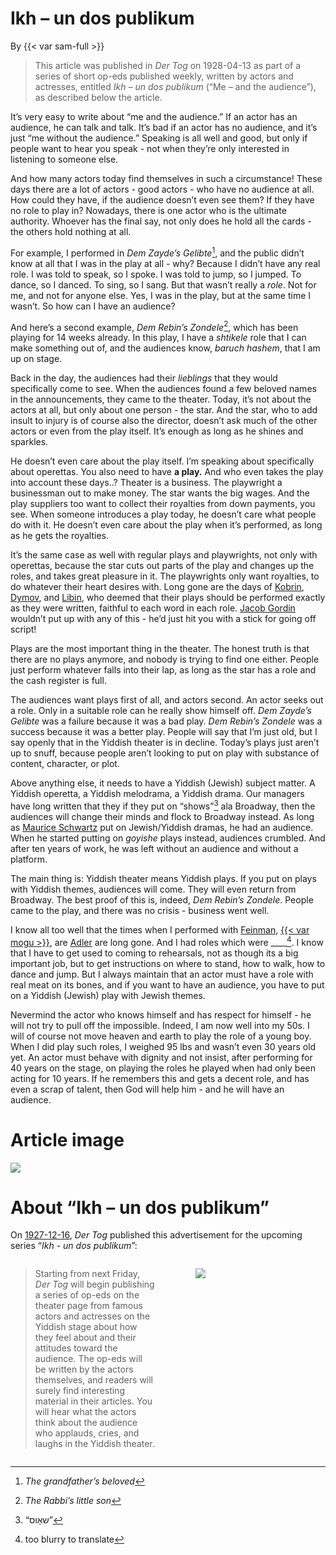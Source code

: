 # Ikh -- un dos publikum

By {{< var sam-full >}}

> This article was published in _Der Tog_ on 1928-04-13 as part of a series of short op-eds published weekly, written by actors and actresses, entitled _Ikh -- un dos publikum_ ("Me -- and the audience"), as described below the article.

It's very easy to write about "me and the audience." If an actor has an audience, he can talk and talk. It's bad if an actor has no audience, and it's just "me without the audience." Speaking is all well and good, but only if people want to hear you speak - not when they're only interested in listening to someone else.

And how many actors today find themselves in such a circumstance! These days there are a lot of actors - good actors - who have no audience at all. How could they have, if the audience doesn't even see them? If they have no role to play in? Nowadays, there is one actor who is the ultimate authority. Whoever has the final say, not only does he hold all the cards - the others hold nothing at all.

For example, I performed in _Dem Zayde's Gelibte_^[_The grandfather's beloved_], and the public didn't know at all that I was in the play at all - why? Because I didn't have any real role. I was told to speak, so I spoke. I was told to jump, so I jumped. To dance, so I danced. To sing, so I sang. But that wasn't really a _role_. Not for me, and not for anyone else. Yes, I was in the play, but at the same time I wasn't. So how can I have an audience?

And here's a second example, _Dem Rebin's Zondele_^[_The Rabbi's little son_], which has been playing for 14 weeks already. In this play, I have a _shtikele_ role that I can make something out of, and the audiences know, _baruch hashem_, that I am up on stage.

Back in the day, the audiences had their _lieblings_ that they would specifically come to see. When the audiences found a few beloved names in the announcements, they came to the theater. Today, it's not about the actors at all, but only about one person - the star. And the star, who to add insult to injury is of course also the director, doesn't ask much of the other actors or even from the play itself. It's enough as long as he shines and sparkles.

He doesn't even care about the play itself. I'm speaking about specifically about operettas. You also need to have **a play.** And who even takes the play into account these days..? Theater is a business. The playwright a businessman out to make money. The star wants the big wages. And the play suppliers too want to collect their royalties from down payments, you see. When someone introduces a play today, he doesn't care what people do with it. He doesn't even care about the play when it's performed, as long as he gets the royalties.

It's the same case as well with regular plays and playwrights, not only with operettas, because the star cuts out parts of the play and changes up the roles, and takes great pleasure in it. The playwrights only want royalties, to do whatever their heart desires with. Long gone are the days of [Kobrin](https://en.wikipedia.org/wiki/Leon_Kobrin), [Dymov](https://congressforjewishculture.org/people/5533/Dymov-Osip-Ossip-Dimow-Dimov-February-16-1878-February-3-1959), and [Libin](https://en.wikipedia.org/wiki/Zalmon_Libin), who deemed that their plays should be performed exactly as they were written, faithful to each word in each role. [Jacob Gordin](https://en.wikipedia.org/wiki/Jacob_Gordin) wouldn't put up with any of this - he'd just hit you with a stick for going off script!

Plays are the most important thing in the theater. The honest truth is that there are no plays anymore, and nobody is trying to find one either. People just perform whatever falls into their lap, as long as the star has a role and the cash register is full.

The audiences want plays first of all, and actors second. An actor seeks out a role. Only in a suitable role can he really show himself off. _Dem Zayde's Gelibte_ was a failure because it was a bad play. _Dem Rebin's Zondele_ was a success because it was a better play. People will say that I'm just old, but I say openly that in the Yiddish theater is in decline. Today's plays just aren't up to snuff, because people aren't looking to put on play with substance of content, character, or plot.

Above anything else, it needs to have a Yiddish (Jewish) subject matter. A Yiddish operetta, a Yiddish melodrama, a Yiddish drama. Our managers have long written that they if they put on "shows"^["שאָוס"] ala Broadway, then the audiences will change their minds and flock to Broadway instead. As long as [Maurice Schwartz](https://en.wikipedia.org/wiki/Maurice_Schwartz) put on Jewish/Yiddish dramas, he had an audience. When he started putting on _goyishe_ plays instead, audiences crumbled. And after ten years of work, he was left without an audience and without a platform.

The main thing is: Yiddish theater means Yiddish plays. If you put on plays with Yiddish themes, audiences will come. They will even return from Broadway. The best proof of this is, indeed, _Dem Rebin's Zondele_. People came to the play, and there was no crisis - business went well.

I know all too well that the times when I performed with [Feinman](https://www.museumoffamilyhistory.com/yt/lex/F/feinman-sigmund.htm), [{{< var mogu >}}](https://www.museumoffamilyhistory.com/yt/lex/M/mogulesko-sigmund.htm), are [Adler](https://www.museumoffamilyhistory.com/yt/lex/A/adler-jacob-p.htm) are long gone. And I had roles which were ____^[too blurry to translate]. I know that I have to get used to coming to rehearsals, not as though its a big important job, but to get instructions on where to stand, how to walk, how to dance and jump. But I always maintain that an actor must have a role with real meat on its bones, and if you want to have an audience, you have to put on a Yiddish (Jewish) play with Jewish themes.

Nevermind the actor who knows himself and has respect for himself - he will not try to pull off the impossible. Indeed, I am now well into my 50s. I will of course not move heaven and earth to play the role of a young boy. When I did play such roles, I weighed 95 lbs and wasn't even 30 years old yet. An actor must behave with dignity and not insist, after performing for 40 years on the stage, on playing the roles he played when had only been acting for 10 years. If he remembers this and gets a decent role, and has even a scrap of talent, then God will help him - and he will have an audience.

# Article image 

![](../img/articles/1928-04-13_der-tog.png)



# About "Ikh -- un dos publikum"

On [1927-12-16](https://www.nli.org.il/en/newspapers/dertog/1927/12/16/01/article/24/), _Der Tog_ published this advertisement for the upcoming series "_Ikh - un dos publikum_":

:::: {.columns}

::: {.column width="50%"}

> Starting from next Friday, _Der Tog_ will begin publishing a series of op-eds on the theater page from famous actors and actresses on the Yiddish stage about how they feel about and their attitudes toward the audience. The op-eds will be written by the actors themselves, and readers will surely find interesting material in their articles. You will hear what the actors think about the audience who applauds, cries, and laughs in the Yiddish theater.

:::

::: {.column width="5%"}

:::

::: {.column width="45%"}

![](../img/articles/1927-12-16_der-tog_advert.png)

:::

::::